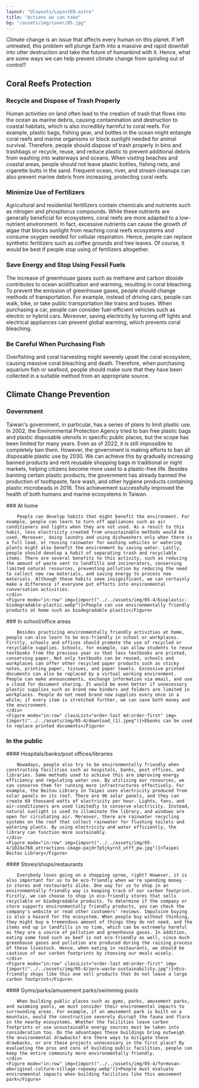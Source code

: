 ```yaml
---
layout: "@layouts/LayoutEN.astro"
title: "Actions we can take"
bg: "/assets/img/cover/05.jpg"
---
```



Climate change is an issue that affects every human on this planet. If left untreated, this problem will plunge Earth into a massive and rapid downfall into utter destruction and take the future of humankind with it. Hence, what are some ways we can help prevent climate change from spiraling out of control?

## Coral Reefs Protection

### Recycle and Dispose of Trash Properly

Human activities on land often lead to the creation of trash that flows into the ocean as marine debris, causing contamination and destruction to coastal habitats, which is also incredibly harmful to coral reefs. For example, plastic bags, fishing gear, and bottles in the ocean might entangle coral reefs and marine organisms or block sunlight needed for animal survival. Therefore, people should dispose of trash properly in bins and trashbags or recycle, reuse, and reduce plastic to prevent additional debris from washing into waterways and oceans. When visiting beaches and coastal areas, people should not leave plastic bottles, fishing nets, and cigarette butts in the sand. Frequent ocean, river, and stream cleanups can also prevent marine debris from increasing, protecting coral reefs.

### Minimize Use of Fertilizers

Agricultural and residential fertillizers contain chemicals and nutrients such as nitrogen and phosphorus compounds. While these nutrients are generally beneficial for ecosystems, coral reefs are more adapted to a low-nutrient environment. In fact, excessive nutrients can cause the growth of algae that blocks sunlight from reaching coral reefs ecosystems and consume oxygen needed for cellular respiration. Hence, people can replace synthetic fertilizers such as coffee grounds and tree leaves. Of course, it would be best if people stop using of fertilizers altogether.

### Save Energy and Stop Using Fossil Fuels

The increase of greenhouse gases such as methane and carbon dioxide contributes to ocean acidification and warming, resulting in coral bleaching. To prevent the emission of greenhouse gases, people should change methods of transportation. For example, instead of driving cars, people can walk, bike, or take public transportation like trains and buses. When purchasing a car, people can consider fuel-efficient vehicles such as electric or hybrid cars. Moreover, saving electricity by turning off lights and electrical appliances can prevent global warming, which prevents coral bleaching.

### Be Careful When Purchasing Fish

Overfishing and coral harvesting might severely upset the coral ecosystem, causing massive coral bleaching and death. Therefore, when purchasing aquarium fish or seafood, people should make sure that they have been collected in a suitable method from an appropriate source.

## Climate Change Prevention

### Government

Taiwan's government, in particular, has a series of plans to limit plastic use. In 2002, the Environmental Protection Agency tried to ban free plastic bags and plastic disposable utensils in specific public places, but the scope has been limited for many years. Even as of 2022, it is still impossible to completely ban them. However, the government is making efforts to ban all disposable plastic use by 2030. We can achieve this by gradually increasing banned products and rent reusable shopping bags in traditional or night markets, helping citizens become more used to a plastic-free life. Besides banning certain plastic products, the government has already banned the production of toothpaste, face wash, and other hygiene products containing plastic microbeads in 2018. This achievement successfully improved the health of both humans and marine ecosystems in Taiwan.

<Row>
    <div>
        ### At home

        People can develop habits that might benefit the environment. For example, people can learn to turn off appliances such as air conditioners and lights when they are not used. As a result to this habit, less electricity created from unsustainable methods would be used. Moreover, doing laundry and using dishwashers only when there is a full load, or reusing rainwater for washing vehicles or watering plants might also benefit the environment by saving water. Lastly, people should develop a habit of separating trash and recyclable items. There are several benefits to this activity, such as reducing the amount of waste sent to landfills and incinerators, conserving limited natural resources, preventing pollution by reducing the need to collect new raw materials, and saving energy to process new materials. Although these habits seem insignificant, we can certainly make a difference if everyone put efforts into environmental conversation activities.
    </div>
    <Figure mode="in:row" img={import("../../assets/img/05-4/bioplastic-biodegradable-plastic.webp")}>People can use environmentally friendly products at home such as biodegradable plastic</Figure>
</Row>

<Row classList="mb-3">
    <div>
        ### In school/office areas

        Besides practicing environmentally friendly activities at home, people can also learn to be eco-friendly in school or workplaces. Firstly, schools and offices should promote the use of recycled or recyclable supplies. Schools, for example, can allow students to reuse textbooks from the previous year so that less textbooks are printed, conserving paper. Not only textbooks can be reused, schools and workplaces can offer other recycled paper products such as sticky notes, printing paper, tissues, and paper towels. Excessive printed documents can also be replaced by a virtual working environment. People can make announcements, exchange information via email, and use a cloud for document sharing. It would be even better if unnecessary plastic supplies such as brand new binders and folders are limited in workplaces. People do not need brand new supplies every once in a while; if every item is stretched further, we can save both money and the environment. 
    </div>
    <Figure mode="in:row" classList="order-last md:order-first" img={import("../../assets/img/05-4/download_(1).jpeg")}>Ebooks can be used to replace printed documents</Figure>
</Row>

### In the public

<Row>
    <div>
        #### Hospitals/banks/post offices/libraries

        Nowadays, people also try to be environmentally friendly when constructing facilities such as hospitals, banks, post offices, and libraries. Some methods used to achieve this are improving energy efficiency and regulating water use. By utilizing our resources, we can conserve them for running more infrastructures effectively. For example, the Beitou Library in Taipei uses electricity produced from solar panels on its roof. There are 96 solar panels, and they can create 69 thousand watts of electricity per hour. Lights, fans, and air-conditioners are used limitedly to conserve electricity. Instead, natural sunlight is used to illuminate the library, and windows are open for circulating air. Moreover, there are rainwater recycling systems on the roof that collect rainwater for flushing toilets and watering plants. By using electricity and water efficiently, the library can function more sustainably.
    </div>
    <Figure mode="in:row" img={import("../../assets/img/05-4/1024x768_attractions-image-pajdr7p5jkyrn3_utff_pw.jpg")}>Taipei Beitou Library</Figure>
</Row>
    
<Row>
    <div>
        #### Stores/shops/restaurants
            
        Everybody loves going on a shopping spree, right? However, it is also important for us to be eco-friendly when we're spending money - in stores and restaurants alike. One way for us to shop in an environmentally friendly way is keeping track of our carbon footprint. Firstly, we can choose to shop in eco-friendly stores that sells recyclable or biodegradable products. To determine if the company or store supports environmentally friendly products, you can check the company's website or read other customers' reviews. Impulsive buying is also a hazard for the ecosystem. When people buy without thinking, they might buy a tremendous amount of things they do not need, and the items end up in landfills in no time, which can be extremely harmful as they are a source of pollution and greenhouse gases. In addition, eating some food such as beef is not eco-friendly as well, since much greenhouse gases and pollution are produced during the raising process of these livestock. Hence, when eating in restaurants, we should be cautious of our carbon footprints by choosing our meals wisely.
    </div>
    <Figure mode="in:row" classList="order-last md:order-first" img={import("../../assets/img/05-4/zero-waste-sustainability.jpg")}>Eco-friendly shops like this one sell products that do not leave a large carbon footprint</Figure>
</Row>

<Row>
    <div>
        #### Gyms/parks/amusement parks/swimming pools

        When building public places such as gyms, parks, amusement parks, and swimming pools, we must consider their environmental impacts to surrounding areas. For example, if an amusement park is built on a mountain, would the construction severely disrupt the fauna and flora in the nearby ecosystems. Whether the facilities leave carbon footprints or use unsustainable energy sources must be taken into consideration too. Do the advantages these buildings bring outweigh the environmental drawbacks? Are there ways to mitigate these drawbacks, or are these projects unnecessary in the first place? By evaluating the pros and cons of building public facilities, people can keep the entire community more environmentally friendly. 
    </div>
    <Figure mode="in:row" img={import("../../assets/img/05-4/formosan-aboriginal-culture-village-ropeway.webp")}>People must evaluate environmental impacts when building facilities like this amusement park</Figure>
</Row>
